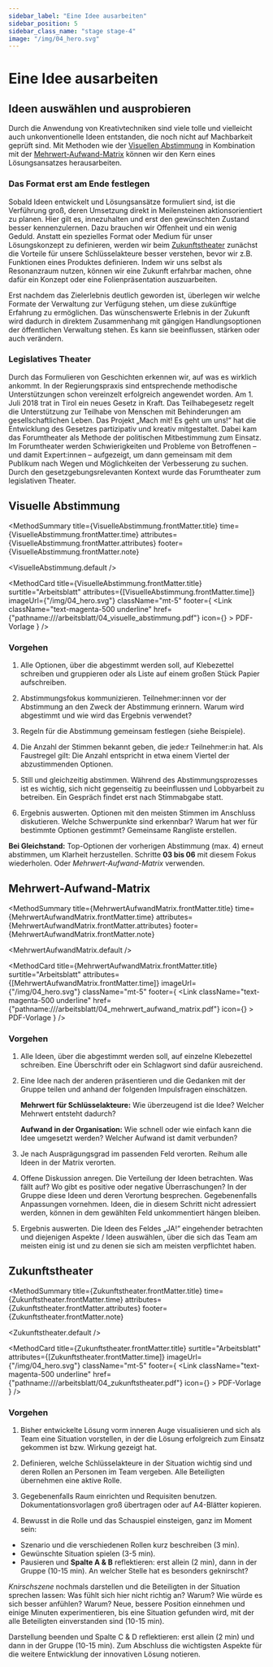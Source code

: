 ```yaml
---
sidebar_label: "Eine Idee ausarbeiten"
sidebar_position: 5
sidebar_class_name: "stage stage-4"
image: "/img/04_hero.svg"
---
```



# Eine Idee ausarbeiten

## Ideen auswählen und ausprobieren

Durch die Anwendung von Kreativtechniken sind viele tolle und vielleicht auch unkonventionelle Ideen entstanden, die noch nicht auf Machbarkeit geprüft sind. Mit Methoden wie der [Visuellen Abstimmung](#visuelle-abstimmung) in Kombination mit der [Mehrwert-Aufwand-Matrix](#mehrwert-aufwand-matrix) können wir den Kern eines Lösungsansatzes herausarbeiten.

### Das Format erst am Ende festlegen

Sobald Ideen entwickelt und Lösungsansätze formuliert sind, ist die Verführung groß, deren Umsetzung direkt in Meilensteinen aktionsorientiert zu planen. Hier gilt es, innezuhalten und erst den gewünschten Zustand besser kennenzulernen. Dazu brauchen wir Offenheit und ein wenig Geduld. Anstatt ein spezielles Format oder Medium für unser Lösungskonzept zu definieren, werden wir beim [Zukunftstheater](#zukunftstheater) zunächst die Vorteile für unsere Schlüsselakteure besser verstehen, bevor wir z.B. Funktionen eines Produktes definieren. Indem wir uns selbst als Resonanzraum nutzen, können wir eine Zukunft erfahrbar machen, ohne dafür ein Konzept oder eine Folienpräsentation auszuarbeiten.

Erst nachdem das Zielerlebnis deutlich geworden ist, überlegen wir welche Formate der Verwaltung zur Verfügung stehen, um diese zukünftige Erfahrung zu ermöglichen. Das wünschenswerte Erlebnis in der Zukunft wird dadurch in direktem Zusammenhang mit gängigen Handlungsoptionen der öffentlichen Verwaltung stehen. Es kann sie beeinflussen, stärken oder auch verändern.

### Legislatives Theater

Durch das Formulieren von Geschichten erkennen wir, auf was es wirklich ankommt. In der Regierungspraxis sind entsprechende methodische Unterstützungen schon vereinzelt erfolgreich angewendet worden. Am 1. Juli 2018 trat in Tirol ein neues Gesetz in Kraft. Das Teilhabegesetz regelt die Unterstützung zur Teilhabe von Menschen mit Behinderungen am gesellschaftlichen Leben. Das Projekt „Mach mit! Es geht um uns!“ hat die Entwicklung des Gesetzes partizipativ und kreativ mitgestaltet. Dabei kam das Forumtheater als Methode der politischen Mitbestimmung zum Einsatz. Im Forumtheater werden Schwierigkeiten und Probleme von Betroffenen – und damit Expert:innen – aufgezeigt, um dann gemeinsam mit dem Publikum nach Wegen und Möglichkeiten der Verbesserung zu suchen. Durch den gesetzgebungsrelevanten Kontext wurde das Forumtheater zum legislativen Theater.

## Visuelle Abstimmung

<MethodSummary
  title={VisuelleAbstimmung.frontMatter.title}
  time={VisuelleAbstimmung.frontMatter.time}
  attributes={VisuelleAbstimmung.frontMatter.attributes}
  footer={VisuelleAbstimmung.frontMatter.note}
>
  <VisuelleAbstimmung.default />
</MethodSummary>

<MethodCard
  title={VisuelleAbstimmung.frontMatter.title}
  surtitle="Arbeitsblatt"
  attributes={[VisuelleAbstimmung.frontMatter.time]}
  imageUrl={"/img/04_hero.svg"}
  className="mt-5"
  footer={
    <Link
      className="text-magenta-500 underline"
      href={"pathname:///arbeitsblatt/04_visuelle_abstimmung.pdf"}
      icon={<EditIcon className="w-3 h-3 text-inherit" />}
    >
      PDF-Vorlage
    </Link>
  }
/>

### Vorgehen

1. Alle Optionen, über die abgestimmt werden soll, auf Klebezettel schreiben und gruppieren oder als Liste auf einem großen Stück Papier aufschreiben.

2. Abstimmungsfokus kommunizieren. Teilnehmer:innen vor der Abstimmung an den Zweck der Abstimmung erinnern. Warum wird abgestimmt und wie wird das Ergebnis verwendet?

3. Regeln für die Abstimmung gemeinsam festlegen (siehe Beispiele).

4. Die Anzahl der Stimmen bekannt geben, die jede:r Teilnehmer:in hat. Als Faustregel gilt: Die Anzahl entspricht in etwa einem Viertel der abzustimmenden Optionen.

5. Still und gleichzeitig abstimmen. Während des Abstimmungsprozesses ist es wichtig, sich nicht gegenseitig zu beeinflussen und Lobbyarbeit zu betreiben. Ein Gespräch findet erst nach Stimmabgabe statt.

6. Ergebnis auswerten. Optionen mit den meisten Stimmen im Anschluss diskutieren. Welche Schwerpunkte sind erkennbar? Warum hat wer für bestimmte Optionen gestimmt? Gemeinsame Rangliste erstellen.

**Bei Gleichstand:** Top-Optionen der vorherigen Abstimmung (max. 4) erneut abstimmen, um Klarheit herzustellen. Schritte **03 bis 06** mit diesem Fokus wiederholen. Oder _Mehrwert-Aufwand-Matrix_ verwenden.

## Mehrwert-Aufwand-Matrix

<MethodSummary
  title={MehrwertAufwandMatrix.frontMatter.title}
  time={MehrwertAufwandMatrix.frontMatter.time}
  attributes={MehrwertAufwandMatrix.frontMatter.attributes}
  footer={MehrwertAufwandMatrix.frontMatter.note}
>
  <MehrwertAufwandMatrix.default />
</MethodSummary>

<MethodCard
  title={MehrwertAufwandMatrix.frontMatter.title}
  surtitle="Arbeitsblatt"
  attributes={[MehrwertAufwandMatrix.frontMatter.time]}
  imageUrl={"/img/04_hero.svg"}
  className="mt-5"
  footer={
    <Link
      className="text-magenta-500 underline"
      href={"pathname:///arbeitsblatt/04_mehrwert_aufwand_matrix.pdf"}
      icon={<EditIcon className="w-3 h-3 text-inherit" />}
    >
      PDF-Vorlage
    </Link>
  }
/>

### Vorgehen

1. Alle Ideen, über die abgestimmt werden soll, auf einzelne Klebezettel schreiben. Eine Überschrift oder ein Schlagwort sind dafür ausreichend.

2. Eine Idee nach der anderen präsentieren und die Gedanken mit der Gruppe teilen und anhand der folgenden Impulsfragen einschätzen.

   **Mehrwert für Schlüsselakteure:** Wie überzeugend ist die Idee? Welcher Mehrwert entsteht dadurch?

   **Aufwand in der Organisation:** Wie schnell oder wie einfach kann die Idee umgesetzt werden? Welcher Aufwand ist damit verbunden?

3. Je nach Ausprägungsgrad im passenden Feld verorten. Reihum alle Ideen in der Matrix verorten.

4. Offene Diskussion anregen. Die Verteilung der Ideen betrachten. Was fällt auf? Wo gibt es positive oder negative Überraschungen? In der Gruppe diese Ideen und deren Verortung besprechen. Gege­benenfalls Anpassungen vornehmen. Ideen, die in diesem Schritt nicht adressiert werden, können in dem gewählten Feld unkommentiert hängen bleiben.

5. Ergebnis auswerten. Die Ideen des Feldes „JA!“ eingehender betrachten und diejenigen Aspekte / Ideen auswählen, über die sich das Team am meisten einig ist und zu denen sie sich am meisten verpflichtet haben.

## Zukunftstheater

<MethodSummary
  title={Zukunftstheater.frontMatter.title}
  time={Zukunftstheater.frontMatter.time}
  attributes={Zukunftstheater.frontMatter.attributes}
  footer={Zukunftstheater.frontMatter.note}
>
  <Zukunftstheater.default />
</MethodSummary>

<MethodCard
  title={Zukunftstheater.frontMatter.title}
  surtitle="Arbeitsblatt"
  attributes={[Zukunftstheater.frontMatter.time]}
  imageUrl={"/img/04_hero.svg"}
  className="mt-5"
  footer={
    <Link
      className="text-magenta-500 underline"
      href={"pathname:///arbeitsblatt/04_zukunftstheater.pdf"}
      icon={<EditIcon className="w-3 h-3 text-inherit" />}
    >
      PDF-Vorlage
    </Link>
  }
/>

### Vorgehen

1. Bisher entwickelte Lösung vorm inneren Auge visualisieren und sich als Team eine Situation vorstellen, in der die Lösung erfolgreich zum Einsatz gekommen ist bzw. Wirkung gezeigt hat.

2. Definieren, welche Schlüsselakteure in der Situation wichtig sind und deren Rollen an Personen im Team vergeben. Alle Beteiligten übernehmen eine aktive Rolle.

3. Gegebenenfalls Raum einrichten und Requisiten benutzen. Dokumentationsvorlagen groß übertragen oder auf A4-Blätter kopieren.

4. Bewusst in die Rolle und das Schauspiel einsteigen, ganz im Moment sein:

- Szenario und die verschiedenen Rollen kurz beschreiben (3 min).
- Gewünschte Situation spielen (3-5 min).
- Pausieren und **Spalte A & B** reflektieren: erst allein (2 min), dann in der Gruppe (10-15 min). An welcher Stelle hat es besonders geknirscht?

_Knirschszene_ nochmals darstellen und die Beteiligten in der Situation sprechen lassen: Was fühlt sich hier nicht richtig an? Warum? Wie würde es sich besser anfühlen? Warum? Neue, bessere Position einnehmen und einige Minuten experimentieren, bis eine Situation gefunden wird, mit der alle Beteiligten einverstanden sind (10-15 min).

Darstellung beenden und Spalte C & D reflektieren: erst allein (2 min) und dann in der Gruppe (10-15 min). Zum Abschluss die wichtigsten Aspekte für die weitere Entwicklung der innovativen Lösung notieren.
